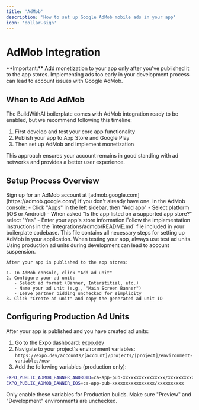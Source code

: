 ```yaml
---
title: 'AdMob'
description: 'How to set up Google AdMob mobile ads in your app'
icon: 'dollar-sign'
---
```


# AdMob Integration

<Warning>
  **Important:** Add monetization to your app only after you've published it to the app stores. Implementing ads too early in your development process can lead to account issues with Google AdMob.
</Warning>

## When to Add AdMob

The BuildWithAI boilerplate comes with AdMob integration ready to be enabled, but we recommend following this timeline:

1. First develop and test your core app functionality
2. Publish your app to App Store and Google Play
3. Then set up AdMob and implement monetization

This approach ensures your account remains in good standing with ad networks and provides a better user experience.

## Setup Process Overview

<Steps>
  <Step title="Create AdMob Account">
    Sign up for an AdMob account at [admob.google.com](https://admob.google.com/) if you don't already have one.
  </Step>
  
  <Step title="Register Your App in AdMob">
    In the AdMob console:
    - Click "Apps" in the left sidebar, then "Add app"
    - Select platform (iOS or Android)
    - When asked "Is the app listed on a supported app store?" select "Yes"
    - Enter your app's store information
  </Step>

  <Step title="Implementation">
    Follow the implementation instructions in the `integrations/admob/README.md` file included in your boilerplate codebase. This file contains all necessary steps for setting up AdMob in your application.
  </Step>

  <Step title="Creating Ad Units">
    <Warning>
      When testing your app, always use test ad units. Using production ad units during development can lead to account suspension.
    </Warning>

    After your app is published to the app stores:

    1. In AdMob console, click "Add ad unit"
    2. Configure your ad unit:
       - Select ad format (Banner, Interstitial, etc.)
       - Name your ad unit (e.g., "Main Screen Banner")
       - Leave partner bidding unchecked for simplicity
    3. Click "Create ad unit" and copy the generated ad unit ID
  </Step>
</Steps>

## Configuring Production Ad Units

After your app is published and you have created ad units:

1. Go to the Expo dashboard: [expo.dev](https://expo.dev/)
2. Navigate to your project's environment variables: 
   `https://expo.dev/accounts/[account]/projects/[project]/environment-variables/new`
3. Add the following variables (production only):

```bash filename="Production Environment Variables"
EXPO_PUBLIC_ADMOB_BANNER_ANDROID=ca-app-pub-xxxxxxxxxxxxxxxx/xxxxxxxxxx
EXPO_PUBLIC_ADMOB_BANNER_IOS=ca-app-pub-xxxxxxxxxxxxxxxx/xxxxxxxxxx
```

<Warning>
  Only enable these variables for Production builds. Make sure "Preview" and "Development" environments are unchecked.
</Warning>
